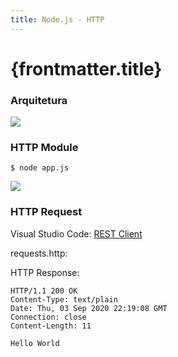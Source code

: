 ```yaml
---
title: Node.js - HTTP
---
```



# {frontmatter.title}

### Arquitetura

![](/dw/imgs/nodejs/http/client-server.png)

### HTTP Module

<CodePreview src="/codes/nodejs/http/hello-simple/app.js" />

```text
$ node app.js
```

![](/dw/imgs/nodejs/http/hello-http.png)

### HTTP Request

Visual Studio Code: [REST Client](https://marketplace.visualstudio.com/items?itemName=humao.rest-client)

requests.http:

<CodePreview src="/codes/nodejs/http/hello-simple/requests.http" lang="txt" />

HTTP Response:

```text
HTTP/1.1 200 OK
Content-Type: text/plain
Date: Thu, 03 Sep 2020 22:19:08 GMT
Connection: close
Content-Length: 11

Hello World
```
